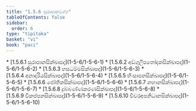 ```yaml
---
title: "1.5.6 සුරාපානවග්ග"
tableOfContents: false
sidebar:
  order: 6
type: "tipitaka"
basket: "vi"
book: "paci"
---
```



<DynamicBreadcrumb />



<TableOfContents book="paci" section="1.5.6">
* [1.5.6.1 සුරාපානසික්ඛාපද](1-5-6/1-5-6-1)
* [1.5.6.2 අඞ්ගුලිපතෝදකසික්ඛාපද](1-5-6/1-5-6-2)
* [1.5.6.3 හසධම්මසික්ඛාපද](1-5-6/1-5-6-3)
* [1.5.6.4 අනාදරියසික්ඛාපද](1-5-6/1-5-6-4)
* [1.5.6.5 භිංසාපනසික්ඛාපද](1-5-6/1-5-6-5)
* [1.5.6.6 ජෝතිකසික්ඛාපද](1-5-6/1-5-6-6)
* [1.5.6.7 නහානසික්ඛාපද](1-5-6/1-5-6-7)
* [1.5.6.8 දුබ්බණ්ණකරණසික්ඛාපද](1-5-6/1-5-6-8)
* [1.5.6.9 විකප්පනසික්ඛාපද](1-5-6/1-5-6-9)
* [1.5.6.10 චීවරඅපනිධානසික්ඛාපද](1-5-6/1-5-6-10)
</TableOfContents>